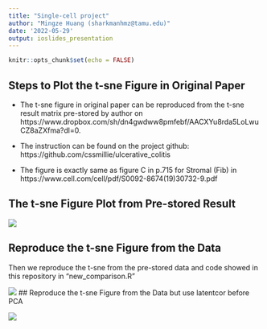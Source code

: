 ```yaml
---
title: "Single-cell project"
author: "Mingze Huang (sharkmanhmz@tamu.edu)"
date: '2022-05-29'
output: ioslides_presentation
---
```


```r
knitr::opts_chunk$set(echo = FALSE)
```

## Steps to Plot the t-sne Figure in Original Paper

- The t-sne figure in original paper can be reproduced from the t-sne result matrix pre-stored by author on https://www.dropbox.com/sh/dn4gwdww8pmfebf/AACXYu8rda5LoLwuCZ8aZXfma?dl=0.

- The instruction can be found on the project github: https://github.com/cssmillie/ulcerative_colitis

- The figure is exactly same as figure C in p.715 for Stromal (Fib) in https://www.cell.com/cell/pdf/S0092-8674(19)30732-9.pdf

## The t-sne Figure Plot from Pre-stored Result
![](pre-stored t-sne.png)


## Reproduce the t-sne Figure from the Data 

Then we reproduce the t-sne from the pre-stored data and code showed in this repository in "new_comparison.R"

![](from data to t-sne.png)
## Reproduce the t-sne Figure from the Data but use latentcor before PCA

![](latentcor before pca.png)

